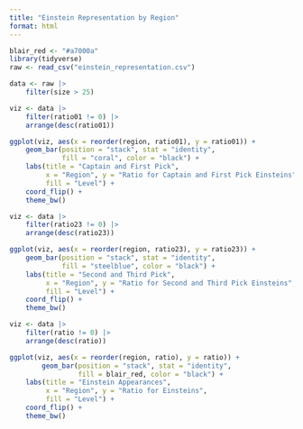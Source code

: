 ```yaml
---
title: "Einstein Representation by Region"
format: html
---
```


```r
blair_red <- "#a7000a"
library(tidyverse)
raw <- read_csv("einstein_representation.csv")

data <- raw |>
    filter(size > 25)

viz <- data |>
    filter(ratio01 != 0) |>
    arrange(desc(ratio01))

ggplot(viz, aes(x = reorder(region, ratio01), y = ratio01)) +
    geom_bar(position = "stack", stat = "identity", 
             fill = "coral", color = "black") + 
    labs(title = "Captain and First Pick", 
         x = "Region", y = "Ratio for Captain and First Pick Einsteins", 
         fill = "Level") +
    coord_flip() + 
    theme_bw()

viz <- data |>
    filter(ratio23 != 0) |>
    arrange(desc(ratio23))

ggplot(viz, aes(x = reorder(region, ratio23), y = ratio23)) +
    geom_bar(position = "stack", stat = "identity", 
             fill = "steelblue", color = "black") + 
    labs(title = "Second and Third Pick", 
         x = "Region", y = "Ratio for Second and Third Pick Einsteins", 
         fill = "Level") +
    coord_flip() + 
    theme_bw()

viz <- data |>
    filter(ratio != 0) |>
    arrange(desc(ratio))

ggplot(viz, aes(x = reorder(region, ratio), y = ratio)) +
        geom_bar(position = "stack", stat = "identity", 
                 fill = blair_red, color = "black") + 
    labs(title = "Einstein Appearances", 
         x = "Region", y = "Ratio for Einsteins", 
         fill = "Level") +
    coord_flip() + 
    theme_bw()
```
